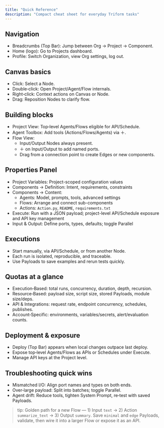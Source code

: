 ```yaml
---
title: "Quick Reference"
description: "Compact cheat sheet for everyday Triform tasks"
---
```


## Navigation

- Breadcrumbs (Top Bar): Jump between Org → Project → Component.
- Home (logo): Go to Projects dashboard.
- Profile: Switch Organization, view Org settings, log out.

## Canvas basics

- Click: Select a Node.
- Double‑click: Open Project/Agent/Flow internals.
- Right‑click: Context actions on Canvas or Node.
- Drag: Reposition Nodes to clarify flow.

## Building blocks

- Project View: Top‑level Agents/Flows eligible for API/Schedule.
- Agent Toolbox: Add tools (Actions/Flows/Agents) via ＋.
- Flow View:
  - Input/Output Nodes always present.
  - ＋ on Input/Output to add named ports.
  - Drag from a connection point to create Edges or new components.

## Properties Panel

- Project Variables: Project-scoped configuration values
- Components → Definition: Intent, requirements, constraints
- Components → Content:
  - Agents: Model, prompts, tools, advanced settings
  - Flows: Arrange and connect sub-components
  - Actions: `Action.py`, `README`, `requirements.txt`
- Execute: Run with a JSON payload; project-level API/Schedule exposure and API key management
- Input & Output: Define ports, types, defaults; toggle Parallel

## Executions

- Start manually, via API/Schedule, or from another Node.
- Each run is isolated, reproducible, and traceable.
- Use Payloads to save examples and rerun tests quickly.

## Quotas at a glance

- Execution‑Based: total runs, concurrency, duration, depth, recursion.
- Resource‑Based: payload size, script size, stored Payloads, module size/deps.
- API & Integrations: request rate, endpoint concurrency, schedules, publishes.
- Account‑Specific: environments, variables/secrets, alert/evaluation counts.

## Deployment & exposure

- Deploy (Top Bar) appears when local changes outpace last deploy.
- Expose top‑level Agents/Flows as APIs or Schedules under Execute.
- Manage API keys at the Project level.

## Troubleshooting quick wins

- Mismatched I/O: Align port names and types on both ends.
- Over‑large payload: Split into batches; toggle Parallel.
- Agent drift: Reduce tools, tighten System Prompt, re‑test with saved Payloads.

> tip: Golden path for a new Flow — 1) Input `text` → 2) Action `summarize_text` → 3) Output `summary`. Save `minimal` and `edge` Payloads, validate, then wire it into a larger Flow or expose it as an API.
